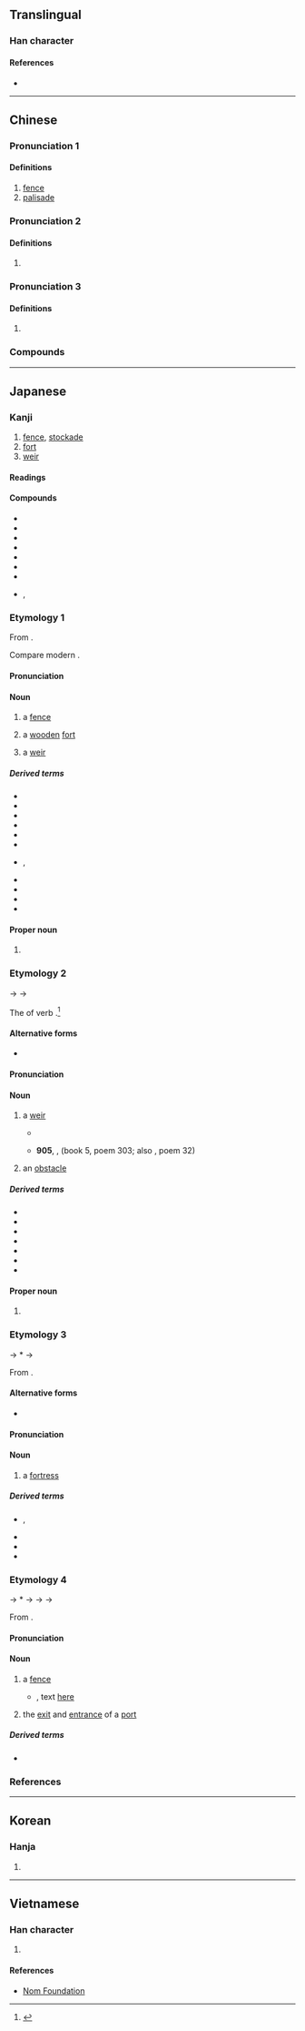 {{also|栅|棚}}
{{character info/new}}
==Translingual==

===Han character===
{{Han char|rn=75|rad=木|as=05|sn=9|four=47940|canj=DBT|ids=⿰木冊}}

====References====
* {{Han ref|kx=0521.121|dkj=14665|dj=0909.070|hdz=21187.010|uh=67F5|ud=26613|bh=AC5D|bd=44125}}

----

==Chinese==
{{zh-forms|s=栅}}

===Pronunciation 1===
{{zh-pron
|m=zhà,shān,shàn,shā,shi,2nb=variant,3nb=variant,4n=Beijing dialect,5n=Beijing dialect
|m_note=shā - used in {{zh-l|*柵欄}}; shi - used in {{zh-l|*大柵欄}}
|c=caak3,zaap3,saan3
|mc=y
|oc=
|ma=
|cat=n
}}

====Definitions====
{{zh-hanzi}}

# [[fence]]
# [[palisade]]

===Pronunciation 2===
{{zh-pron
|m=shān,zhà,1nb=Mainland,2nb=Taiwan
|c=saan1
|ma=
|cat=n
}}

====Definitions====
{{zh-hanzi}}

# {{zh-only|柵極||光柵}}

===Pronunciation 3===
{{zh-pron
|m=cè
|c=caak3
|ma=
|cat=n
}}

====Definitions====
{{zh-hanzi}}

# {{zh-only|上柵||下柵|dot=,}} {{n-g|place names in [[Zhongshan]], [[Guangdong]].}}

===Compounds===
{{zh-der|光柵|寨柵|柵剌子|欄柵|水柵|柵子|柵極|柵欄|柵門|花柵子|豚柵}}

----

==Japanese==

===Kanji===
{{ja-kanji|grade=|rs=木05}}

# [[fence]], [[stockade]]
# [[fort]]
# [[weir]]

====Readings====
{{ja-readings
|goon=しゃく, せん
|kanon=さく, さん
|kun=しがらみ-, しがら-む, とりで-, やらい-
}}

====Compounds====
{{der-top|Compounds}}
* {{ja-r|柵%戸|さく%こ}}
* {{ja-r|柵%址|さく%し}}
* {{ja-r|柵塁|さくるい}}
* {{ja-r|砦柵|さいさく}}
* {{ja-r|城柵|じょうさく}}
* {{ja-r|竹柵|ちくさく}}
* {{ja-r|鉄柵|てっさく}}
* {{ja-r|馬柵|うませ}}, {{ja-r|馬柵|ませ}}
{{der-bottom}}

===Etymology 1===
{{ja-kanjitab|さく|yomi=kanon}}

From {{der|ja|ltc|sort=さく|-}} {{ltc-l|柵|id=2}}.

Compare modern {{cog|yue|柵|tr=caak<sup>3</sup>}}.

====Pronunciation====
{{ja-pron|y=ko|さく|acc=2|acc_ref=DJR}}

====Noun====
{{ja-noun|さく}}

# a [[fence]]
#: {{syn|ja|垣|tr=kaki}}
# {{lb|ja|by extension}} a [[wooden]] [[fort]]
#: {{syn|ja|[[塞]], [[砦]]|tr=toride}}
# a [[weir]]

=====Derived terms=====
{{der-top}}
* {{ja-r|柵%際|さく%ぎわ}}
* {{ja-r|柵杭|さくくい}}
* {{ja-r|柵の木|さく の き}}
* {{ja-r|柵%門|さく%もん}}
* {{ja-r|柵%矢来|さく%やらい}}
* {{ja-r|厨%川の柵|^くりや%がわ の ^さく}}
* {{ja-r|電気%柵|でんき%さく}}, {{ja-r|電%柵|でん%さく}}
* {{ja-r|渟%足%柵|^ぬ%たり の% ^さく}}
* {{ja-r|牧%柵|ぼく%さく}}
* {{ja-r|槍%柵|やり%さく}}
* {{ja-r|欄柵|らんさく}}
{{der-bottom}}

====Proper noun====
{{ja-pos|proper|さく}}

# {{surname|lang=ja|A=a|nodot=1|sort=さく}}

===Etymology 2===
{{ja-kanjitab|しがらみ|yomi=k}}
{{IPAfont|⟨siɡarami<sub>1</sub>⟩}} → {{IPAchar|/siɡaramʲi/}} → {{IPAchar|/ɕiɡarami/}}

The {{m|ja|連用形|tr=ren'yōkei||stem or continuative form}} of verb {{m|ja|柵む|tr=shigaramu||to [[entangle]]}}.<ref>{{R:Daijisen}}</ref>

====Alternative forms====
* {{ja-l|笧}}

====Pronunciation====
{{ja-pron|y=k|しがらみ|acc=0|acc_ref=DJR}}

====Noun====
{{ja-noun|しがらみ}}

# a [[weir]]
#* {{RQ:Manyoshu|2|197}}
#*: {{ja-usex|sort=しからみ|m=明日香%川 '''四我良美'''渡%之 塞益%者 進%留%水%母 能杼尓賀%有%萬思|m_kana=あすか%がは '''しがらみ'''わた%し せかませ%ば ながる%る%みづ%も のどにか%あら%まし|明日香%川'''しがらみ'''渡し塞かませば流るる水ものどにかあらまし|^あすか%-がは '''しがらみ''' わたし せかませば ながるる みづ も のど に か あらまし|rom=Asuka-gawa '''shigarami''' watashi sekamaseba nagaruru mizu mo nodo ni ka aramashi|Asuka River―if one were to '''fence''' the stream, blocking it with '''weirs''', surely the rushing water would lie calm within its banks.<ref>{{cite-book|1998|Edwin A. Cranston|The Gem-Glistening Cup|publisher=Stanford University Press|isbn=0-8047-3157-8|page=217}}</ref>}}
#* '''905''', ''{{w|Kokin Wakashū}}'', (book 5, poem 303; also ''{{w|Ogura Hyakunin Isshu|Hyakunin Isshu}}'', poem 32)
#*: {{ja-usex|山川に風のかけたる'''しがらみ'''は流れもあへぬ[[紅葉]]なりけり|やまがは に かぜ の かけたる '''しがらみ''' は ながれ も あへぬ もみぢ なりけり|rom=yamagawa ni kaze no kaketaru '''shigarami''' wa nagare mo aenu momiji narikeri|the autumn leaves are unable to resist the current flowing past the '''weir''' built by the wind in the deep mountain river.<ref>{{cite-book|1996|Laurel Rasplica Rodd|author2=Mary Catherine Henkenius|Kokinshū: A Collection of Poems Ancient and Modern|edition=reprint|publisher=Cheng & Tsui|isbn=0-8872-7249-5|page=134}}</ref>}}
# {{lb|ja|by extension}} an [[obstacle]]

=====Derived terms=====
{{der-top}}
* {{ja-r|柵%伏す|しがらみ%ふす}}
* {{ja-r|風の柵|かぜ の しがらみ}}
* {{ja-r|義理の柵|ぎり の しがらみ}}
* {{ja-r|鹿の柵|しか の しがらみ}}
* {{ja-r|袖の柵|そで の しがらみ}}
* {{ja-r|流し柵|ながし-しがらみ}}
* {{ja-r|冬の柵|ふゆ の しがらみ}}
{{der-bottom}}

====Proper noun====
{{ja-pos|proper|しがらみ}}

# {{surname|lang=ja|A=a|nodot=1|sort=しからみ}}

===Etymology 3===
{{ja-kanjitab|き|yomi=k}}
{{IPAfont|⟨ki<sub>2</sub>⟩}} → *{{IPAchar|/kʷɨ/}} → {{IPAchar|/ki/}}

From {{inh|ja|ojp|sort=き|-}}.

====Alternative forms====
* {{ja-l|城}}

====Pronunciation====
{{ja-pron|y=k|き}}

====Noun====
{{ja-noun|き}}

# a [[fortress]]
#: {{syn|ja|城|tr=shiro|砦|tr2=toride}}

=====Derived terms=====
* {{ja-r|柵戸|きのへ}}, {{ja-r|柵戸|きへ}}
* {{ja-r|雄%勝の柵|^お%かち の ^き}}
* {{ja-r|金沢の柵|^かねざわ の ^き}}
* {{ja-r|渟%足%柵|^ぬ%たり の% ^き}}

===Etymology 4===
{{ja-kanjitab|くえ|yomi=k}}
{{IPAfont|⟨kupe<sub>1</sub>⟩}} → *{{IPAchar|/kupʲe/}} → {{IPAchar|/kufe/}} → {{IPAchar|/kuwe/}} → {{IPAchar|/kue/}}

From {{inh|ja|ojp|sort=くえ|-}}.

====Pronunciation====
{{ja-pron|y=k|くえ}}

====Noun====
{{ja-noun|くえ|hhira=くへ}}

# {{lb|ja|obsolete|sort=くえ}} a [[fence]]
#* {{RQ:Manyoshu|14|3537}}, text [http://jti.lib.virginia.edu/japanese/manyoshu/Man14Yo.html#3537 here]
#*: {{ja-usex|m='''久敝'''胡之尓 武藝波武古宇馬能 波都々々尓 安比見之兒良之 安夜尓可奈思母|m_kana='''くへ'''こしに むぎはむこうまの はつはつに あひみしこらし あやにかなしも|'''くへ'''越しに麦%食む[[小%馬]]のはつはつに相%見し子らしあやに愛しも|'''くへ'''こし に むぎ% はむ こ%うま の はつはつ に あひ%みし こらし あや に かなし も|rom='''kue'''koshi ni mugi hamu kouma no hatsuhatsu ni aimishi korashi aya ni kanashi mo|Like a horse going over a '''fence''' and eating wheat, I barely see her; how lovely she is.}}
#: {{syn|ja|崩垣|tr=kuegaki}}
# the [[exit]] and [[entrance]] of a [[port]]

=====Derived terms=====
* {{ja-r|柵%越し|くえ%こし}}

===References===
<references/>

----

==Korean==

===Hanja===
{{ko-hanja|hangeul=책|eumhun=|rv=chaek|mr=ch'aek|y=chayk}}

# {{defn|lang=ko|sort=木05}}

----

==Vietnamese==

===Han character===
{{vi-readings|rs=木05|hanviet=sách}}

# {{defn|lang=vi|sort=木05}}

====References====
* [http://nomfoundation.org/common/nom_details.php?codepoint=67f5 Nom Foundation]